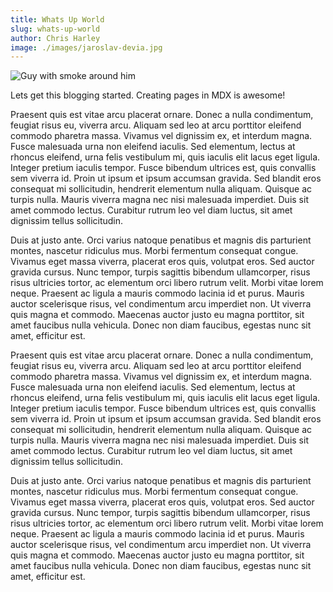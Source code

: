 ```yaml
---
title: Whats Up World
slug: whats-up-world
author: Chris Harley
image: ./images/jaroslav-devia.jpg
---
```


![Guy with smoke around him](./images/jaroslav-devia.jpg)

Lets get this blogging started. Creating pages in MDX is awesome!

Praesent quis est vitae arcu placerat ornare. Donec a nulla condimentum, feugiat risus eu, viverra arcu. Aliquam sed leo at arcu porttitor eleifend commodo pharetra massa. Vivamus vel dignissim ex, et interdum magna. Fusce malesuada urna non eleifend iaculis. Sed elementum, lectus at rhoncus eleifend, urna felis vestibulum mi, quis iaculis elit lacus eget ligula. Integer pretium iaculis tempor. Fusce bibendum ultrices est, quis convallis sem viverra id. Proin ut ipsum et ipsum accumsan gravida. Sed blandit eros consequat mi sollicitudin, hendrerit elementum nulla aliquam. Quisque ac turpis nulla. Mauris viverra magna nec nisi malesuada imperdiet. Duis sit amet commodo lectus. Curabitur rutrum leo vel diam luctus, sit amet dignissim tellus sollicitudin.

Duis at justo ante. Orci varius natoque penatibus et magnis dis parturient montes, nascetur ridiculus mus. Morbi fermentum consequat congue. Vivamus eget massa viverra, placerat eros quis, volutpat eros. Sed auctor gravida cursus. Nunc tempor, turpis sagittis bibendum ullamcorper, risus risus ultricies tortor, ac elementum orci libero rutrum velit. Morbi vitae lorem neque. Praesent ac ligula a mauris commodo lacinia id et purus. Mauris auctor scelerisque risus, vel condimentum arcu imperdiet non. Ut viverra quis magna et commodo. Maecenas auctor justo eu magna porttitor, sit amet faucibus nulla vehicula. Donec non diam faucibus, egestas nunc sit amet, efficitur est.

Praesent quis est vitae arcu placerat ornare. Donec a nulla condimentum, feugiat risus eu, viverra arcu. Aliquam sed leo at arcu porttitor eleifend commodo pharetra massa. Vivamus vel dignissim ex, et interdum magna. Fusce malesuada urna non eleifend iaculis. Sed elementum, lectus at rhoncus eleifend, urna felis vestibulum mi, quis iaculis elit lacus eget ligula. Integer pretium iaculis tempor. Fusce bibendum ultrices est, quis convallis sem viverra id. Proin ut ipsum et ipsum accumsan gravida. Sed blandit eros consequat mi sollicitudin, hendrerit elementum nulla aliquam. Quisque ac turpis nulla. Mauris viverra magna nec nisi malesuada imperdiet. Duis sit amet commodo lectus. Curabitur rutrum leo vel diam luctus, sit amet dignissim tellus sollicitudin.

Duis at justo ante. Orci varius natoque penatibus et magnis dis parturient montes, nascetur ridiculus mus. Morbi fermentum consequat congue. Vivamus eget massa viverra, placerat eros quis, volutpat eros. Sed auctor gravida cursus. Nunc tempor, turpis sagittis bibendum ullamcorper, risus risus ultricies tortor, ac elementum orci libero rutrum velit. Morbi vitae lorem neque. Praesent ac ligula a mauris commodo lacinia id et purus. Mauris auctor scelerisque risus, vel condimentum arcu imperdiet non. Ut viverra quis magna et commodo. Maecenas auctor justo eu magna porttitor, sit amet faucibus nulla vehicula. Donec non diam faucibus, egestas nunc sit amet, efficitur est.
